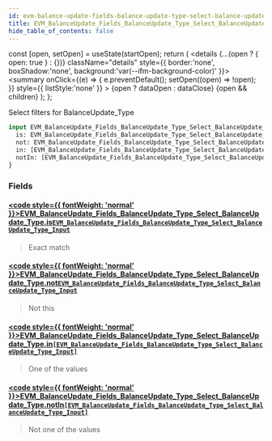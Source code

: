 ```yaml
---
id: evm-balance-update-fields-balance-update-type-select-balance-update-type
title: EVM_BalanceUpdate_Fields_BalanceUpdate_Type_Select_BalanceUpdate_Type
hide_table_of_contents: false
---
```







  const [open, setOpen] = useState(startOpen);
  return (
    <details {...(open ? { open: true } : {})} className="details" style={{ border:'none', boxShadow:'none', background:'var(--ifm-background-color)' }}>
      <summary
        onClick={(e) => {
          e.preventDefault();
          setOpen((open) => !open);
        }}
        style={{ listStyle:'none' }}
      >
      {open ? dataOpen : dataClose}
      </summary>
      {open && children}
    </details>
  );
};










Select filters for BalanceUpdate_Type


```graphql
input EVM_BalanceUpdate_Fields_BalanceUpdate_Type_Select_BalanceUpdate_Type {
  is: EVM_BalanceUpdate_Fields_BalanceUpdate_Type_Select_BalanceUpdate_Type_Input
  not: EVM_BalanceUpdate_Fields_BalanceUpdate_Type_Select_BalanceUpdate_Type_Input
  in: [EVM_BalanceUpdate_Fields_BalanceUpdate_Type_Select_BalanceUpdate_Type_Input]
  notIn: [EVM_BalanceUpdate_Fields_BalanceUpdate_Type_Select_BalanceUpdate_Type_Input]
}
```




### Fields

#### [<code style={{ fontWeight: 'normal' }}>EVM_BalanceUpdate_Fields_BalanceUpdate_Type_Select_BalanceUpdate_Type.<b>is</b></code>](#)<Bullet />[`EVM_BalanceUpdate_Fields_BalanceUpdate_Type_Select_BalanceUpdate_Type_Input`](/docs/graphql-reference/enums/evm-balance-update-fields-balance-update-type-select-balance-update-type-input) <Badge class="badge badge--secondary" text="enum"/> 
> 
> 
> Exact match
> 

#### [<code style={{ fontWeight: 'normal' }}>EVM_BalanceUpdate_Fields_BalanceUpdate_Type_Select_BalanceUpdate_Type.<b>not</b></code>](#)<Bullet />[`EVM_BalanceUpdate_Fields_BalanceUpdate_Type_Select_BalanceUpdate_Type_Input`](/docs/graphql-reference/enums/evm-balance-update-fields-balance-update-type-select-balance-update-type-input) <Badge class="badge badge--secondary" text="enum"/> 
> 
> 
> Not this
> 

#### [<code style={{ fontWeight: 'normal' }}>EVM_BalanceUpdate_Fields_BalanceUpdate_Type_Select_BalanceUpdate_Type.<b>in</b></code>](#)<Bullet />[`[EVM_BalanceUpdate_Fields_BalanceUpdate_Type_Select_BalanceUpdate_Type_Input]`](/docs/graphql-reference/enums/evm-balance-update-fields-balance-update-type-select-balance-update-type-input) <Badge class="badge badge--secondary" text="list"/> <Badge class="badge badge--secondary" text="enum"/> 
> 
> 
> One of the values
> 

#### [<code style={{ fontWeight: 'normal' }}>EVM_BalanceUpdate_Fields_BalanceUpdate_Type_Select_BalanceUpdate_Type.<b>notIn</b></code>](#)<Bullet />[`[EVM_BalanceUpdate_Fields_BalanceUpdate_Type_Select_BalanceUpdate_Type_Input]`](/docs/graphql-reference/enums/evm-balance-update-fields-balance-update-type-select-balance-update-type-input) <Badge class="badge badge--secondary" text="list"/> <Badge class="badge badge--secondary" text="enum"/> 
> 
> 
> Not one of the values
> 



